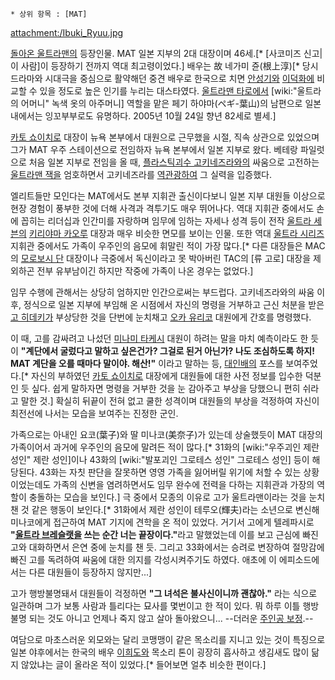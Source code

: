  * 상위 항목 : [MAT]

attachment:/Ibuki_Ryuu.jpg

[[돌아온 울트라맨]]의 등장인물. MAT 일본 지부의 2대 대장이며 46세.[* [사코미즈 신고|이 사람]이 등장하기 전까지 역대 최고령이었다.] 배우는 故 네가미 쥰(根上淳)[* 당시 드라마와 시대극을 중심으로 활약해던 중견 배우로 한국으로 치면 [[안성기]]와 [[이덕화]]에 비교할 수 있을 정도로 높은 인기를 누리는 대스타였다. [[울트라맨 타로]]에서 [wiki:"울트라의 어머니" 녹색 옷의 아주머니] 역할을 맡은 페기 하야마(ペギ-葉山)의 남편으로 일본내에서는 잉꼬부부로도 유명하다. 2005년 10월 24일 향년 82세로 별세.]

[[카토 쇼이치로]] 대장이 뉴욕 본부에서 대원으로 근무했을 시절, 직속 상관으로 있었으며 그가 MAT 우주 스테이션으로 전임하자 뉴욕 본부에서 일본 지부로 왔다. 베테랑 파일럿으로 처음 일본 지부로 전임을 올 때, [[플라스틱괴수 고키네즈라]]와의 싸움으로 고전하는 [[울트라맨 잭]]을 엄호하면서 고키네즈라를 [[역관광]]하여 그 실력을 입증했다.

엘리트들만 모인다는 MAT에서도 본부 지휘관 출신이다보니 일본 지부 대원들 이상으로 현장 경험이 풍부한 것에 더해 사격과 격투기도 매우 뛰어나다. 역대 지휘관 중에서도 손에 꼽히는 리더십과 인간미를 자랑하며 임무에 임하는 자세나 성격 등이 전작 [[울트라 세븐]]의 [[키리야마 카오루]] 대장과 매우 비슷한 면모를 보이는 인물. 또한 역대 [[울트라 시리즈]] 지휘관 중에서도 가족이 우주인의 음모에 휘말린 적이 가장 많다.[* 다른 대장들은 MAC의 [[모로보시 단]] 대장이나 극중에서 독신이라고 못 박아버린 TAC의 [류 고로] 대장을 제외하곤 전부 유부남이긴 하지만 작중에 가족이 나온 경우는 없었다.]

임무 수행에 관해서는 상당히 엄하지만 인간으로써는 부드럽다. 고키네즈라와의 싸움 이후, 정식으로 일본 지부에 부임해 온 시점에서 자신의 명령을 거부하고 근신 처분을 받은 [[고 히데키]]가 부상당한 것을 단번에 눈치채고 [[오카 유리코]] 대원에게 간호를 명령했다. 

이 때, 고를 감싸려고 나섰던 [[미나미 타케시]] 대원이 하려는 말을 마치 예측이라도 한 듯이 '''"계단에서 굴렀다고 말하고 싶은건가? 그걸로 된거 아닌가? 나도 조심하도록 하지! MAT 계단을 오를 때마다 말이야. 해산!"''' 이라고 말하는 등, [[대인배]]의 포스를 보여주었다.[* 자신의 부하였던 [[카토 쇼이치로]] 대장에게 대원들에 대한 사전 정보를 입수한 덕분인 듯 싶다. 쉽게 말하자면 명령을 거부한 것을 눈 감아주고 부상을 당했으니 편히 쉬라고 말한 것.] 확실히 뒤끝이 전혀 없고 쿨한 성격이며 대원들의 부상을 걱정하여 자신이 최전선에 나서는 모습을 보여주는 진정한 군인.

가족으로는 아내인 요코(葉子)와 딸 미나코(美奈子)가 있는데 상술했듯이 MAT 대장의 가족이어서 과거에 우주인의 음모에 말려든 적이 많다.[* 31화의 [wiki:"우주괴인 제란 성인" 제란 성인]이나 43화의 [wiki:"발포괴인 그로테스 성인" 그로테스 성인] 등이 해당된다. 43화는 자칫 판단을 잘못하면 영영 가족을 잃어버릴 위기에 처할 수 있는 상황이었는데도 가족의 신변을 염려하면서도 임무 완수에 전력을 다하는 지휘관과 가장의 역할이 충돌하는 모습을 보인다.] 극 중에서 모종의 이유로 고가 울트라맨이라는 것을 눈치 챈 것 같은 행동이 보인다.[* 31화에서 제란 성인이 테루오(輝夫)라는 소년으로 변신해 미나코에게 접근하여 MAT 기지에 견학을 온 적이 있었다. 거기서 고에게 텔레파시로 '''"[[울트라 브레슬랫]]을 쓰는 순간 너는 끝장이다."'''라고 말했었는데 이를 보고 근심에 빠진 고와 대화하면서 은연 중에 눈치를 챈 듯. 그리고 33화에서는 승려로 변장하여 절망감에 빠진 고를 독려하여 싸움에 대한 의지를 각성시켜주기도 하였다. 애초에 이 에피소드에서는 다른 대원들이 등장하지 않지만...] 

고가 행방불명돼서 대원들이 걱정하면 '''"그 녀석은 불사신이니까 괜찮아."''' 라는 식으로 일관하며 그가 보통 사람과 틀리다는 묘사를 몇번이고 한 적이 있다. 뭐 하루 이틀 행방불명 되는 것도 아니고 언제나 죽지 않고 살아 돌아왔으니... --더러운 [[주인공 보정]].--

여담으로 마초스러운 외모와는 달리 코맹맹이 같은 목소리를 지니고 있는 것이 특징으로 일본 야후에서는 한국의 배우 [[이희도]]와 목소리 톤이 굉장히 흡사하고 생김새도 많이 닮지 않았냐는 글이 올라온 적이 있었다.[* 들어보면 얼추 비슷한 편이다.]

